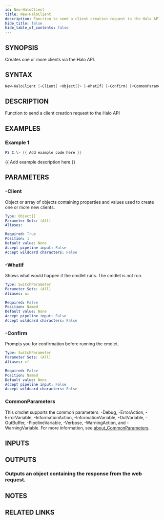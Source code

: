 ```yaml
---
id: New-HaloClient
title: New-HaloClient
description: Function to send a client creation request to the Halo API
hide_title: false
hide_table_of_contents: false
---
```


## SYNOPSIS

Creates one or more clients via the Halo API.

## SYNTAX

```powershell
New-HaloClient [-Client] <Object[]> [-WhatIf] [-Confirm] [<CommonParameters>]
```

## DESCRIPTION

Function to send a client creation request to the Halo API

## EXAMPLES

### Example 1

```powershell
PS C:\> {{ Add example code here }}
```

{{ Add example description here }}

## PARAMETERS

### -Client

Object or array of objects containing properties and values used to create one or more new clients.

```yaml
Type: Object[]
Parameter Sets: (All)
Aliases:

Required: True
Position: 1
Default value: None
Accept pipeline input: False
Accept wildcard characters: False
```

### -WhatIf

Shows what would happen if the cmdlet runs.
The cmdlet is not run.

```yaml
Type: SwitchParameter
Parameter Sets: (All)
Aliases: wi

Required: False
Position: Named
Default value: None
Accept pipeline input: False
Accept wildcard characters: False
```

### -Confirm

Prompts you for confirmation before running the cmdlet.

```yaml
Type: SwitchParameter
Parameter Sets: (All)
Aliases: cf

Required: False
Position: Named
Default value: None
Accept pipeline input: False
Accept wildcard characters: False
```

### CommonParameters

This cmdlet supports the common parameters: -Debug, -ErrorAction, -ErrorVariable, -InformationAction, -InformationVariable, -OutVariable, -OutBuffer, -PipelineVariable, -Verbose, -WarningAction, and -WarningVariable. For more information, see [about_CommonParameters](http://go.microsoft.com/fwlink/?LinkID=113216).

## INPUTS

## OUTPUTS

### Outputs an object containing the response from the web request.

## NOTES

## RELATED LINKS
